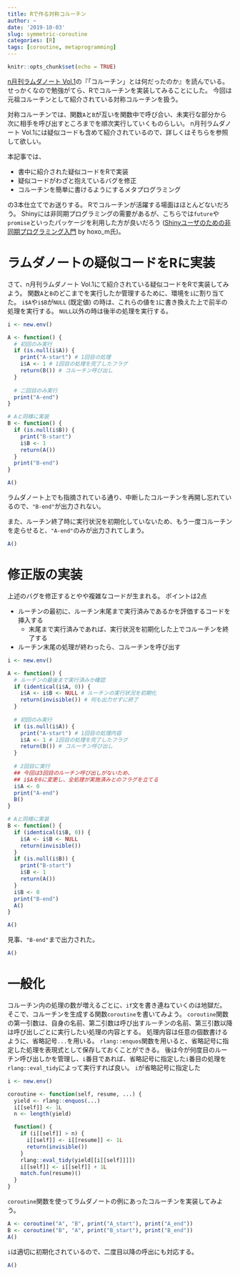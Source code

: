 ```yaml
---
title: Rで作る対称コルーチン
author: ~
date: '2019-10-03'
slug: symmetric-coroutine
categories: [R]
tags: [coroutine, metaprogramming]
---
```


```r
knitr::opts_chunk$set(echo = TRUE)
```

[n月刊ラムダノート Vol.1](https://www.lambdanote.com/products/nmonthly-vol-1-no-1-2019)の『「コルーチン」とは何だったのか』を読んでいる。
せっかくなので勉強がてら、Rでコルーチンを実装してみることにした。
今回は元祖コルーチンとして紹介されている対称コルーチンを扱う。

対称コルーチンでは、関数`A`と`B`が互いを関数中で呼び合い、未実行な部分から次に相手を呼び出すところまでを順次実行していくものらしい。
n月刊ラムダノート Vol.1には疑似コードも含めて紹介されているので、詳しくはそちらを参照して欲しい。

本記事では、

- 書中に紹介された疑似コードをRで実装
- 疑似コードがわざと抱えているバグを修正
- コルーチンを簡単に書けるようにするメタプログラミング

の3本仕立てでお送りする。
Rでコルーチンが活躍する場面はほとんどないだろう。
Shinyには非同期プログラミングの需要があるが、こちらでは`future`や`promise`といったパッケージを利用した方が良いだろう ([Shinyユーザのための非同期プログラミング入門](https://www.slideshare.net/hoxo_m/shiny-177170789) by hoxo_m氏)。

# ラムダノートの疑似コードをRに実装

さて、n月刊ラムダノート Vol.1にて紹介されている疑似コードをRで実装してみよう。
関数`A`と`B`のどこまでを実行したか管理するために、環境を`i`に割り当てた。
`i$A`や`i$B`が`NULL` (既定値) の時は、これらの値を`1`に書き換えた上で前半の処理を実行する。
`NULL`以外の時は後半の処理を実行する。

```r
i <- new.env()

A <- function() {
  # 初回のみ実行
  if (is.null(i$A)) {
    print("A-start") # 1回目の処理
    i$A <- 1 # 1回目の処理を完了したフラグ
    return(B()) # コルーチン呼び出し
  }
  
  # 二回目のみ実行
  print("A-end")
}

# Aと同様に実装
B <- function() {
  if (is.null(i$B)) {
    print("B-start")
    i$B <- 1
    return(A())
  }
  print("B-end")
}

A()
```

ラムダノート上でも指摘されている通り、中断したコルーチンを再開し忘れているので、`"B-end"`が出力されない。

また、ルーチン終了時に実行状況を初期化していないため、もう一度コルーチンを走らせると、`"A-end"`のみが出力されてしまう。

```r
A()
```


# 修正版の実装

上述のバグを修正するとやや複雑なコードが生まれる。
ポイントは2点

- ルーチンの最初に、ルーチン末尾まで実行済みであるかを評価するコードを挿入する
    - 末尾まで実行済みであれば、実行状況を初期化した上でコルーチンを終了する
- ルーチン末尾の処理が終わったら、コルーチンを呼び出す

```r
i <- new.env()

A <- function() {
  # ルーチンの最後まで実行済みか確認
  if (identical(i$A, 0)) {
    i$A <- i$B <- NULL # ルーチンの実行状況を初期化
    return(invisible()) # 何も出力せずに終了
  }
  
  # 初回のみ実行
  if (is.null(i$A)) {
    print("A-start") # 1回目の処理内容
    i$A <- 1 # 1回目の処理を完了したフラグ
    return(B()) # コルーチン呼び出し
  }
  
  # 2回目に実行
  ## 今回は3回目のルーチン呼び出しがないため、
  ## i$Aを0に変更し、全処理が実施済みとのフラグを立てる
  i$A <- 0
  print("A-end")
  B()
}

# Aと同様に実装
B <- function() {
  if (identical(i$B, 0)) {
    i$A <- i$B <- NULL
    return(invisible())
  }
  if (is.null(i$B)) {
    print("B-start")
    i$B <- 1
    return(A())
  }
  i$B <- 0
  print("B-end")
  A()
}

A()
```

見事、`"B-end"`まで出力された。

```r
A()
```

# 一般化

コルーチン内の処理の数が増えるごとに、`if`文を書き連ねていくのは地獄だ。
そこで、コルーチンを生成する関数`coroutine`を書いてみよう。
`coroutine`関数の第一引数は、自身の名前、第二引数は呼び出すルーチンの名前、第三引数以降は呼び出しごとに実行したい処理の内容とする。
処理内容は任意の個数書けるように、省略記号`...`を用いる。
`rlang::enquos`関数を用いると、省略記号に指定した処理を表現式として保存しておくことができる。
後は今が何度目のルーチン呼び出しかを管理し、`i`番目であれば、省略記号に指定した`i`番目の処理を`rlang::eval_tidy`によって実行すれば良い。
`i`が省略記号に指定した

```r
i <- new.env()

coroutine <- function(self, resume, ...) {
  yield <- rlang::enquos(...)
  i[[self]] <- 1L
  n <- length(yield)

  function() {
    if (i[[self]] > n) {
      i[[self]] <- i[[resume]] <- 1L
      return(invisible())
    }
    rlang::eval_tidy(yield[[i[[self]]]])
    i[[self]] <- i[[self]] + 1L
    match.fun(resume)()
  }
}
```

`coroutine`関数を使ってラムダノートの例にあったコルーチンを実装してみよう。

```r
A <- coroutine("A", "B", print("A_start"), print("A_end"))
B <- coroutine("B", "A", print("B_start"), print("B_end"))
A()
```

`i`は適切に初期化されているので、二度目以降の呼出にも対応する。

```r
A()
```

